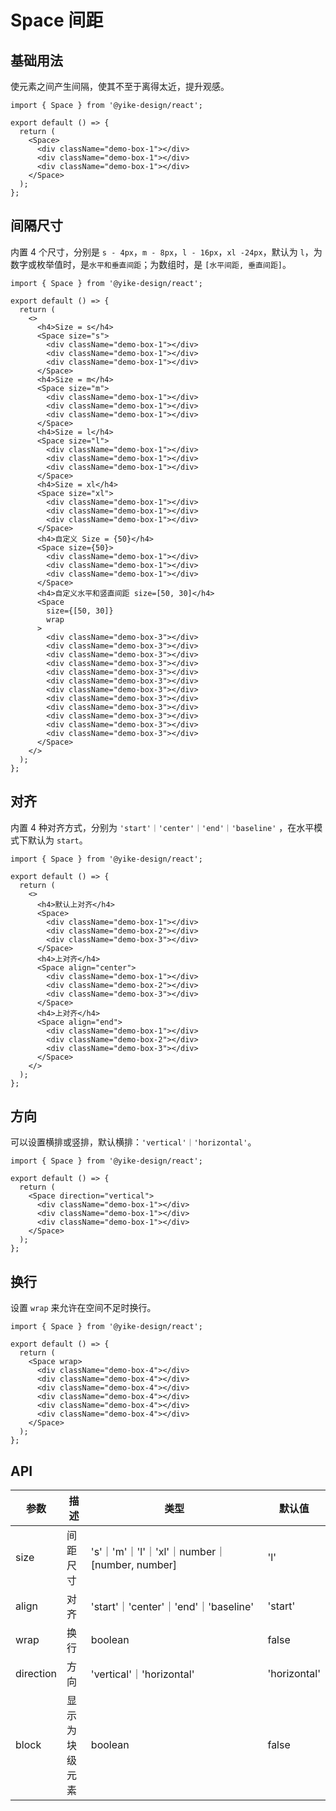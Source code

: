 
# Space 间距

## 基础用法

使元素之间产生间隔，使其不至于离得太近，提升观感。

```tsx
import { Space } from '@yike-design/react';

export default () => {
  return (
    <Space>
      <div className="demo-box-1"></div>
      <div className="demo-box-1"></div>
      <div className="demo-box-1"></div>
    </Space>
  );
};
```

## 间隔尺寸

内置 4 个尺寸，分别是 `s - 4px`，`m - 8px`，`l - 16px`，`xl -24px`，默认为 `l`，为数字或枚举值时，是`水平和垂直间距`；为数组时，是 `[水平间距, 垂直间距]`。

```tsx
import { Space } from '@yike-design/react';

export default () => {
  return (
    <>
      <h4>Size = s</h4>
      <Space size="s">
        <div className="demo-box-1"></div>
        <div className="demo-box-1"></div>
        <div className="demo-box-1"></div>
      </Space>
      <h4>Size = m</h4>
      <Space size="m">
        <div className="demo-box-1"></div>
        <div className="demo-box-1"></div>
        <div className="demo-box-1"></div>
      </Space>
      <h4>Size = l</h4>
      <Space size="l">
        <div className="demo-box-1"></div>
        <div className="demo-box-1"></div>
        <div className="demo-box-1"></div>
      </Space>
      <h4>Size = xl</h4>
      <Space size="xl">
        <div className="demo-box-1"></div>
        <div className="demo-box-1"></div>
        <div className="demo-box-1"></div>
      </Space>
      <h4>自定义 Size = {50}</h4>
      <Space size={50}>
        <div className="demo-box-1"></div>
        <div className="demo-box-1"></div>
        <div className="demo-box-1"></div>
      </Space>
      <h4>自定义水平和竖直间距 size=[50, 30]</h4>
      <Space
        size={[50, 30]}
        wrap
      >
        <div className="demo-box-3"></div>
        <div className="demo-box-3"></div>
        <div className="demo-box-3"></div>
        <div className="demo-box-3"></div>
        <div className="demo-box-3"></div>
        <div className="demo-box-3"></div>
        <div className="demo-box-3"></div>
        <div className="demo-box-3"></div>
        <div className="demo-box-3"></div>
        <div className="demo-box-3"></div>
        <div className="demo-box-3"></div>
        <div className="demo-box-3"></div>
      </Space>
    </>
  );
};
```

## 对齐

内置 4 种对齐方式，分别为 `'start'｜'center'｜'end'｜'baseline'` ，在水平模式下默认为 `start`。

```tsx
import { Space } from '@yike-design/react';

export default () => {
  return (
    <>
      <h4>默认上对齐</h4>
      <Space>
        <div className="demo-box-1"></div>
        <div className="demo-box-2"></div>
        <div className="demo-box-3"></div>
      </Space>
      <h4>上对齐</h4>
      <Space align="center">
        <div className="demo-box-1"></div>
        <div className="demo-box-2"></div>
        <div className="demo-box-3"></div>
      </Space>
      <h4>上对齐</h4>
      <Space align="end">
        <div className="demo-box-1"></div>
        <div className="demo-box-2"></div>
        <div className="demo-box-3"></div>
      </Space>
    </>
  );
};
```

## 方向

可以设置横排或竖排，默认横排：`'vertical'｜'horizontal'`。

```tsx
import { Space } from '@yike-design/react';

export default () => {
  return (
    <Space direction="vertical">
      <div className="demo-box-1"></div>
      <div className="demo-box-1"></div>
      <div className="demo-box-1"></div>
    </Space>
  );
};
```

## 换行

设置 `wrap` 来允许在空间不足时换行。

```tsx
import { Space } from '@yike-design/react';

export default () => {
  return (
    <Space wrap>
      <div className="demo-box-4"></div>
      <div className="demo-box-4"></div>
      <div className="demo-box-4"></div>
      <div className="demo-box-4"></div>
      <div className="demo-box-4"></div>
      <div className="demo-box-4"></div>
    </Space>
  );
};
```

## API

| 参数      | 描述           | 类型                                          | 默认值       |
| --------- | -------------- | --------------------------------------------- | ------------ |
| size      | 间距尺寸       | 's'｜'m'｜'l'｜'xl'｜number｜[number, number] | 'l'          |
| align     | 对齐           | 'start'｜'center'｜'end'｜'baseline'          | 'start'      |
| wrap      | 换行           | boolean                                       | false        |
| direction | 方向           | 'vertical'｜'horizontal'                      | 'horizontal' |
| block     | 显示为块级元素 | boolean                                       | false        |
